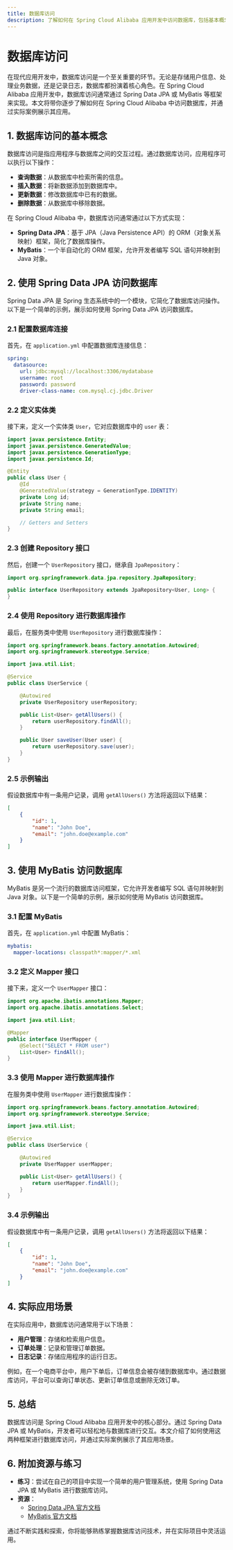 ```yaml
---
title: 数据库访问
description: 了解如何在 Spring Cloud Alibaba 应用开发中访问数据库，包括基本概念、代码示例和实际应用场景。
---
```


# 数据库访问

在现代应用开发中，数据库访问是一个至关重要的环节。无论是存储用户信息、处理业务数据，还是记录日志，数据库都扮演着核心角色。在 Spring Cloud Alibaba 应用开发中，数据库访问通常通过 Spring Data JPA 或 MyBatis 等框架来实现。本文将带你逐步了解如何在 Spring Cloud Alibaba 中访问数据库，并通过实际案例展示其应用。

## 1. 数据库访问的基本概念

数据库访问是指应用程序与数据库之间的交互过程。通过数据库访问，应用程序可以执行以下操作：

- **查询数据**：从数据库中检索所需的信息。
- **插入数据**：将新数据添加到数据库中。
- **更新数据**：修改数据库中已有的数据。
- **删除数据**：从数据库中移除数据。

在 Spring Cloud Alibaba 中，数据库访问通常通过以下方式实现：

- **Spring Data JPA**：基于 JPA（Java Persistence API）的 ORM（对象关系映射）框架，简化了数据库操作。
- **MyBatis**：一个半自动化的 ORM 框架，允许开发者编写 SQL 语句并映射到 Java 对象。

## 2. 使用 Spring Data JPA 访问数据库

Spring Data JPA 是 Spring 生态系统中的一个模块，它简化了数据库访问操作。以下是一个简单的示例，展示如何使用 Spring Data JPA 访问数据库。

### 2.1 配置数据库连接

首先，在 `application.yml` 中配置数据库连接信息：

```yaml
spring:
  datasource:
    url: jdbc:mysql://localhost:3306/mydatabase
    username: root
    password: password
    driver-class-name: com.mysql.cj.jdbc.Driver
```

### 2.2 定义实体类

接下来，定义一个实体类 `User`，它对应数据库中的 `user` 表：

```java
import javax.persistence.Entity;
import javax.persistence.GeneratedValue;
import javax.persistence.GenerationType;
import javax.persistence.Id;

@Entity
public class User {
    @Id
    @GeneratedValue(strategy = GenerationType.IDENTITY)
    private Long id;
    private String name;
    private String email;

    // Getters and Setters
}
```

### 2.3 创建 Repository 接口

然后，创建一个 `UserRepository` 接口，继承自 `JpaRepository`：

```java
import org.springframework.data.jpa.repository.JpaRepository;

public interface UserRepository extends JpaRepository<User, Long> {
}
```

### 2.4 使用 Repository 进行数据库操作

最后，在服务类中使用 `UserRepository` 进行数据库操作：

```java
import org.springframework.beans.factory.annotation.Autowired;
import org.springframework.stereotype.Service;

import java.util.List;

@Service
public class UserService {

    @Autowired
    private UserRepository userRepository;

    public List<User> getAllUsers() {
        return userRepository.findAll();
    }

    public User saveUser(User user) {
        return userRepository.save(user);
    }
}
```

### 2.5 示例输出

假设数据库中有一条用户记录，调用 `getAllUsers()` 方法将返回以下结果：

```json
[
    {
        "id": 1,
        "name": "John Doe",
        "email": "john.doe@example.com"
    }
]
```

## 3. 使用 MyBatis 访问数据库

MyBatis 是另一个流行的数据库访问框架，它允许开发者编写 SQL 语句并映射到 Java 对象。以下是一个简单的示例，展示如何使用 MyBatis 访问数据库。

### 3.1 配置 MyBatis

首先，在 `application.yml` 中配置 MyBatis：

```yaml
mybatis:
  mapper-locations: classpath*:mapper/*.xml
```

### 3.2 定义 Mapper 接口

接下来，定义一个 `UserMapper` 接口：

```java
import org.apache.ibatis.annotations.Mapper;
import org.apache.ibatis.annotations.Select;

import java.util.List;

@Mapper
public interface UserMapper {
    @Select("SELECT * FROM user")
    List<User> findAll();
}
```

### 3.3 使用 Mapper 进行数据库操作

在服务类中使用 `UserMapper` 进行数据库操作：

```java
import org.springframework.beans.factory.annotation.Autowired;
import org.springframework.stereotype.Service;

import java.util.List;

@Service
public class UserService {

    @Autowired
    private UserMapper userMapper;

    public List<User> getAllUsers() {
        return userMapper.findAll();
    }
}
```

### 3.4 示例输出

假设数据库中有一条用户记录，调用 `getAllUsers()` 方法将返回以下结果：

```json
[
    {
        "id": 1,
        "name": "John Doe",
        "email": "john.doe@example.com"
    }
]
```

## 4. 实际应用场景

在实际应用中，数据库访问通常用于以下场景：

- **用户管理**：存储和检索用户信息。
- **订单处理**：记录和管理订单数据。
- **日志记录**：存储应用程序的运行日志。

例如，在一个电商平台中，用户下单后，订单信息会被存储到数据库中。通过数据库访问，平台可以查询订单状态、更新订单信息或删除无效订单。

## 5. 总结

数据库访问是 Spring Cloud Alibaba 应用开发中的核心部分。通过 Spring Data JPA 或 MyBatis，开发者可以轻松地与数据库进行交互。本文介绍了如何使用这两种框架进行数据库访问，并通过实际案例展示了其应用场景。

## 6. 附加资源与练习

- **练习**：尝试在自己的项目中实现一个简单的用户管理系统，使用 Spring Data JPA 或 MyBatis 进行数据库访问。
- **资源**：
  - [Spring Data JPA 官方文档](https://spring.io/projects/spring-data-jpa)
  - [MyBatis 官方文档](https://mybatis.org/mybatis-3/)

通过不断实践和探索，你将能够熟练掌握数据库访问技术，并在实际项目中灵活运用。